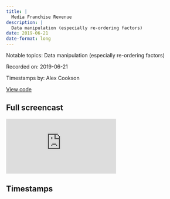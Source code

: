 ```yaml
---
title: |
  Media Franchise Revenue
description: |
  Data manipulation (especially re-ordering factors)
date: 2019-06-21
date-format: long
---
```


Notable topics: Data manipulation (especially re-ordering factors)

Recorded on: 2019-06-21

Timestamps by: Alex Cookson

[View code](https://github.com/dgrtwo/data-screencasts/blob/master/media-franchises.Rmd)

## Full screencast

<iframe class="video" src="https://www.youtube.com/embed/1xsbTs9-a50" title="YouTube video player" frameborder="0" allow="accelerometer; autoplay; clipboard-write; encrypted-media; gyroscope; picture-in-picture" allowfullscreen></iframe>

## Timestamps

<script id="timestamps" type="application-json">[{"timestamp_with_hours":"0:9:15","description":"Explaining use of semi_join function to aggregate and filter groups","functions":"semi_join","timestamp_sec":555},{"timestamp_with_hours":"0:11:00","description":"Putting the largest categories on the bottom of a stacked bar chart","timestamp_sec":660},{"timestamp_with_hours":"0:14:30","description":"Using glue function as alternative to paste for combining text, plus good explanation of it","functions":"glue","packages":"glue","timestamp_sec":870},{"timestamp_with_hours":"0:19:30","description":"Multiple re-ordering using fct_reorder function of facetted graph (he works through several obstacles)","functions":"fct_reorder","timestamp_sec":1170},{"timestamp_with_hours":"0:20:40","description":"Re-ordering the position of facetted graphs so that highest total revenue is at top left","timestamp_sec":1240},{"timestamp_with_hours":"0:26:00","description":"Investigating relationship between year created and revenue","timestamp_sec":1560},{"timestamp_with_hours":"0:26:40","description":"Creating scatter plot with points scaled by size and labelled points (geom_text function)","functions":"geom_text","timestamp_sec":1600},{"timestamp_with_hours":"0:29:30","description":"Summary of screencast up to this point","timestamp_sec":1770},{"timestamp_with_hours":"0:29:50","description":"Starting analysis original media of franchise (e.g., novel, video game, animated film) and revenue type (e.g., box office, merchandise)","timestamp_sec":1790},{"timestamp_with_hours":"0:33:35","description":"Graphing original media and revenue category as facetted bar plot with lots of reordering (ends at around 38:40)","functions":"fct_reorder","timestamp_sec":2015},{"timestamp_with_hours":"0:40:30","description":"Alternative visualization of original media/revenue category using heat map","functions":"geom_tile","timestamp_sec":2430},{"timestamp_with_hours":"0:41:20","description":"Using scale_fill_gradient2 function to specify custom colour scale","functions":"scale_fill_gradient2","timestamp_sec":2480},{"timestamp_with_hours":"0:42:05","description":"Getting rid of gridlines in graph using theme function's panel.grid argument","timestamp_sec":2525},{"timestamp_with_hours":"0:44:05","description":"Using fct_rev function to reverse levels of factors","functions":"fct_rev","timestamp_sec":2645},{"timestamp_with_hours":"0:44:35","description":"Fixing overlapping axis text with tweaks to theme function's axis.text argument","timestamp_sec":2675},{"timestamp_with_hours":"0:46:05","description":"Reviewing visualization that inspired this dataset","timestamp_sec":2765},{"timestamp_with_hours":"0:47:25","description":"Adding text of total revenue to the end of each bar in a previous graph","timestamp_sec":2845},{"timestamp_with_hours":"0:50:20","description":"Using paste0 function at add a \"B\" (for \"billions\") to the end of text labels on graph","functions":"paste0","timestamp_sec":3020},{"timestamp_with_hours":"0:51:35","description":"Using expand_limits functions to give more space for text labels not to get cut off","functions":"expand_limits","timestamp_sec":3095},{"timestamp_with_hours":"0:53:45","description":"Summary of screencast","timestamp_sec":3225}]</script>
